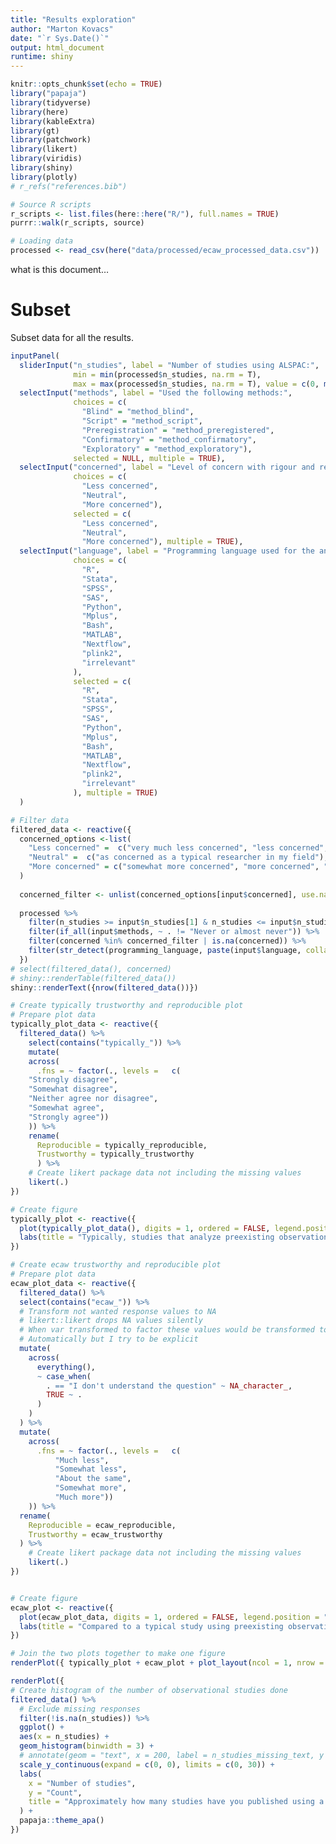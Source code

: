 ```yaml
---
title: "Results exploration"
author: "Marton Kovacs"
date: "`r Sys.Date()`"
output: html_document
runtime: shiny
---
```


```r
knitr::opts_chunk$set(echo = TRUE)
library("papaja")
library(tidyverse)
library(here)
library(kableExtra)
library(gt)
library(patchwork)
library(likert)
library(viridis)
library(shiny)
library(plotly)
# r_refs("references.bib")

# Source R scripts
r_scripts <- list.files(here::here("R/"), full.names = TRUE)
purrr::walk(r_scripts, source)

# Loading data
processed <- read_csv(here("data/processed/ecaw_processed_data.csv"))
```

what is this document...

# Subset

Subset data for all the results.

```r
inputPanel(
  sliderInput("n_studies", label = "Number of studies using ALSPAC:",
              min = min(processed$n_studies, na.rm = T),
              max = max(processed$n_studies, na.rm = T), value = c(0, max(processed$n_studies, na.rm = T)), step = 1),
  selectInput("methods", label = "Used the following methods:",
              choices = c(
                "Blind" = "method_blind",
                "Script" = "method_script",
                "Preregistration" = "method_preregistered",
                "Confirmatory" = "method_confirmatory", 
                "Exploratory" = "method_exploratory"),
              selected = NULL, multiple = TRUE),
  selectInput("concerned", label = "Level of concern with rigour and reproducibility:",
              choices = c(
                "Less concerned",
                "Neutral",
                "More concerned"),
              selected = c(
                "Less concerned",
                "Neutral",
                "More concerned"), multiple = TRUE),
  selectInput("language", label = "Programming language used for the analysis:",
              choices = c(
                "R",
                "Stata",
                "SPSS",
                "SAS",
                "Python",
                "Mplus",
                "Bash",
                "MATLAB",
                "Nextflow",
                "plink2",
                "irrelevant"
              ),
              selected = c(
                "R",
                "Stata",
                "SPSS",
                "SAS",
                "Python",
                "Mplus",
                "Bash",
                "MATLAB",
                "Nextflow",
                "plink2",
                "irrelevant"
              ), multiple = TRUE)
  )

# Filter data
filtered_data <- reactive({
  concerned_options <-list(
    "Less concerned" =  c("very much less concerned", "less concerned", "somewhat less concerned"),
    "Neutral" =  c("as concerned as a typical researcher in my field"),
    "More concerned" = c("somewhat more concerned", "more concerned", "Very much more concerned")
  )
  
  concerned_filter <- unlist(concerned_options[input$concerned], use.names = FALSE)
  
  processed %>% 
    filter(n_studies >= input$n_studies[1] & n_studies <= input$n_studies[2] | is.na(n_studies)) %>% 
    filter(if_all(input$methods, ~ . != "Never or almost never")) %>% 
    filter(concerned %in% concerned_filter | is.na(concerned)) %>% 
    filter(str_detect(programming_language, paste(input$language, collapse="|")) | is.na(programming_language))
  })
# select(filtered_data(), concerned)
# shiny::renderTable(filtered_data())
shiny::renderText({nrow(filtered_data())})
```

```r
# Create typically trustworthy and reproducible plot
# Prepare plot data
typically_plot_data <- reactive({
  filtered_data() %>%
    select(contains("typically_")) %>%
    mutate(
    across(
      .fns = ~ factor(., levels =   c(
    "Strongly disagree",
    "Somewhat disagree",
    "Neither agree nor disagree",
    "Somewhat agree",
    "Strongly agree"))
    )) %>%
    rename(
      Reproducible = typically_reproducible,
      Trustworthy = typically_trustworthy
      ) %>%
    # Create likert package data not including the missing values
    likert(.)
})

# Create figure
typically_plot <- reactive({
  plot(typically_plot_data(), digits = 1, ordered = FALSE, legend.position = "right") +
  labs(title = "Typically, studies that analyze preexisting observational datasets (such as the ALSPAC dataset) are...")
})

# Create ecaw trustworthy and reproducible plot
# Prepare plot data
ecaw_plot_data <- reactive({
  filtered_data() %>%
  select(contains("ecaw_")) %>%
  # Transform not wanted response values to NA
  # likert::likert drops NA values silently
  # When var transformed to factor these values would be transformed to NA
  # Automatically but I try to be explicit
  mutate(
    across(
      everything(),
      ~ case_when(
        . == "I don't understand the question" ~ NA_character_,
        TRUE ~ .
      )
    )
  ) %>%
  mutate(
    across(
      .fns = ~ factor(., levels =   c(
          "Much less",
          "Somewhat less",
          "About the same",
          "Somewhat more",
          "Much more"))
    )) %>%
  rename(
    Reproducible = ecaw_reproducible,
    Trustworthy = ecaw_trustworthy
  ) %>%
    # Create likert package data not including the missing values
    likert(.)
})


# Create figure
ecaw_plot <- reactive({
  plot(ecaw_plot_data, digits = 1, ordered = FALSE, legend.position = "right") +
  labs(title = "Compared to a typical study using preexisting observational data, a study using an ECAW would be...")
})

# Join the two plots together to make one figure
renderPlot({ typically_plot + ecaw_plot + plot_layout(ncol = 1, nrow = 2) })
```

```r
renderPlot({
# Create histogram of the number of observational studies done
filtered_data() %>% 
  # Exclude missing responses
  filter(!is.na(n_studies)) %>% 
  ggplot() +
  aes(x = n_studies) +
  geom_histogram(binwidth = 3) +
  # annotate(geom = "text", x = 200, label = n_studies_missing_text, y = 30) +
  scale_y_continuous(expand = c(0, 0), limits = c(0, 30)) +
  labs(
    x = "Number of studies",
    y = "Count",
    title = "Approximately how many studies have you published using a preexisting observational dataset (e.g., the ALSPAC dataset)?"
  ) +
  papaja::theme_apa()
})
```

